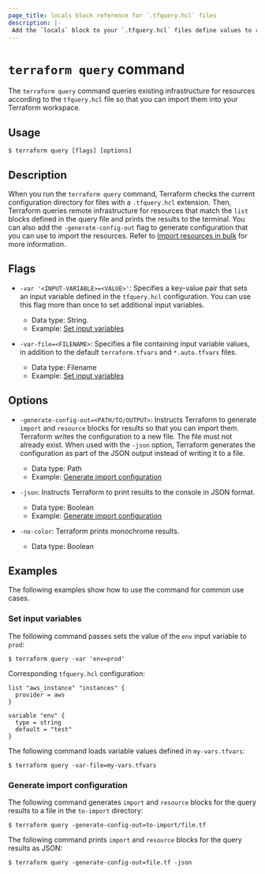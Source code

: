 ```yaml
---
page_title: locals block reference for `.tfquery.hcl` files
description: |-
 Add the `locals` block to your `.tfquery.hcl` files define values to reuse within the local Terraform module. 
---
```


# `terraform query` command

The `terraform query` command queries existing infrastructure for resources according to the `tfquery.hcl` file so that you can import them into your Terraform workspace.

## Usage

```shell-session
$ terraform query [flags] [options]
```

## Description

When you run the `terraform query` command, Terraform checks the current configuration directory for files with a `.tfquery.hcl` extension. Then, Terraform queries remote infrastructure for resources that match the `list` blocks defined in the query file and prints the results to the terminal. You can also add the `-generate-config-out` flag to generate configuration that you can use to import the resources. Refer to [Import resources in bulk](/terraform/language/import/bulk) for more information.

## Flags

- `-var '<INPUT-VARIABLE>=<VALUE>'`: Specifies a key-value pair that sets an input variable defined in the `tfquery.hcl` configuration. You can use this flag more than once to set additional input variables.   
    - Data type: String. 
    - Example: [Set input variables](#set-input-variabls)

- `-var-file=<FILENAME>`: Specifies a file containing input variable values, in addition to the default `terraform.tfvars` and `*.auto.tfvars` files.  
    - Data type: Filename 
    - Example: [Set input variables](#set-input-variabls)

## Options

- `-generate-config-out=<PATH/TO/OUTPUT>`: Instructs Terraform to generate `import` and `resource` blocks for results so that you can import them. Terraform writes the configuration to a new file. The file must not already exist. When used with the `-json` option, Terraform generates the configuration as part of the JSON output instead of writing it to a file. 
    - Data type: Path 
    - Example: [Generate import configuration](#generate-import-configuration)

- `-json`: Instructs Terraform to print results to the console in JSON format. 
     - Data type: Boolean
     - Example: [Generate import configuration](#generate-import-configuration)

- `-no-color`: Terraform prints monochrome results. 
     - Data type: Boolean
## Examples

The following examples show how to use the command for common use cases.

### Set input variables

The following command passes sets the value of the `env` input variable to `prod`:

```shell-session
$ terraform query -var 'env=prod'
```

Corresponding `tfquery.hcl` configuration:

```hcl
list "aws_instance" "instances" {
  provider = aws
}

variable "env" {
  type = string
  default = "test"
}
```

The following command loads variable values defined in `my-vars.tfvars`:

```shell-session
$ terraform query -var-file=my-vars.tfvars
```

### Generate import configuration

The following command generates `import` and `resource` blocks for the query results to a file in the `to-import` directory:

```shell-session
$ terraform query -generate-config-out=to-import/file.tf
```

The following command prints `import` and `resource` blocks for the query results as JSON:

```shell-session
$ terraform query -generate-config-out=file.tf -json
```
